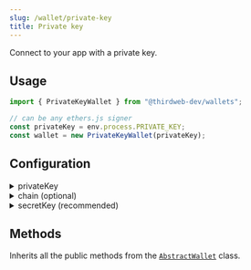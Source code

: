 ```yaml
---
slug: /wallet/private-key
title: Private key
---
```



Connect to your app with a private key.

## Usage

```javascript
import { PrivateKeyWallet } from "@thirdweb-dev/wallets";

// can be any ethers.js signer
const privateKey = env.process.PRIVATE_KEY;
const wallet = new PrivateKeyWallet(privateKey);
```

## Configuration

<details>
  <summary>privateKey</summary>
  <div>

The private key to use for signing transactions.

</div>
</details>

<details>
  <summary>chain (optional)</summary>
  <div>

The chain or rpc url to connect to when querying the blockchain directly through this wallet.

</div>
</details>

<details>
  <summary>secretKey (recommended)</summary>
  <div>

Provide `secretKey` to use the thirdweb RPCs for given `chain`

You can create a secret key from [thirdweb dashboard](https://thirdweb.com/create-api-key).

</div>
</details>

## Methods

Inherits all the public methods from the [`AbstractWallet`](interfaces/abstract-wallet) class.
